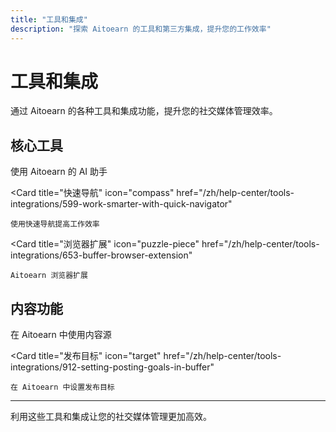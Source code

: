 ```yaml
---
title: "工具和集成"
description: "探索 Aitoearn 的工具和第三方集成，提升您的工作效率"
---
```

# 工具和集成

通过 Aitoearn 的各种工具和集成功能，提升您的社交媒体管理效率。

## 核心工具

<CardGroup cols={2}>
  <Card
    title="AI 助手"
    icon="robot"
    href="/zh/help-center/tools-integrations/583-using-buffers-ai-assistant"
  >
    使用 Aitoearn 的 AI 助手
  </Card>
  
  <Card
    title="快速导航"
    icon="compass"
    href="/zh/help-center/tools-integrations/599-work-smarter-with-quick-navigator"
  >
    使用快速导航提高工作效率
  </Card>
  
  <Card
    title="浏览器扩展"
    icon="puzzle-piece"
    href="/zh/help-center/tools-integrations/653-buffer-browser-extension"
  >
    Aitoearn 浏览器扩展
  </Card>
</CardGroup>

## 内容功能

<CardGroup cols={2}>
  <Card
    title="内容源"
    icon="rss"
    href="/zh/help-center/tools-integrations/908-using-content-feeds-in-buffer"
  >
    在 Aitoearn 中使用内容源
  </Card>
  
  <Card
    title="发布目标"
    icon="target"
    href="/zh/help-center/tools-integrations/912-setting-posting-goals-in-buffer"
  >
    在 Aitoearn 中设置发布目标
  </Card>
</CardGroup>

---

利用这些工具和集成让您的社交媒体管理更加高效。
